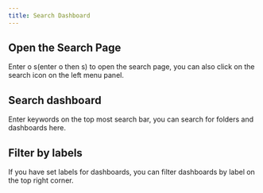 ```yaml
---
title: Search Dashboard
---
```



## Open the Search Page
Enter o s(enter o then s) to open the search page, you can also click on the search icon on the left menu panel.

## Search dashboard
Enter keywords on the top most search bar, you can search for folders and dashboards here.

## Filter by labels
If you have set labels for dashboards, you can filter dashboards by label on the top right corner.



